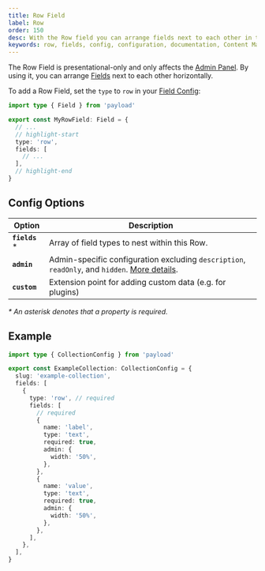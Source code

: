 ```yaml
---
title: Row Field
label: Row
order: 150
desc: With the Row field you can arrange fields next to each other in the Admin Panel to help you customize your Dashboard.
keywords: row, fields, config, configuration, documentation, Content Management System, cms, headless, javascript, node, react, nextjs
---
```


The Row Field is presentational-only and only affects the [Admin Panel](../admin/overview). By using it, you can arrange [Fields](./overview) next to each other horizontally.

<LightDarkImage
  srcLight="https://payloadcms.com/images/docs/fields/row.png"
  srcDark="https://payloadcms.com/images/docs/fields/row-dark.png"
  alt="Shows a row field in the Payload Admin Panel"
  caption="Admin Panel screenshot of a Row field"
/>

To add a Row Field, set the `type` to `row` in your [Field Config](./overview):

```ts
import type { Field } from 'payload'

export const MyRowField: Field = {
  // ...
  // highlight-start
  type: 'row',
  fields: [
    // ...
  ],
  // highlight-end
}
```

## Config Options

| Option          | Description                                                                                                               |
| --------------- | ------------------------------------------------------------------------------------------------------------------------- |
| **`fields`** \* | Array of field types to nest within this Row.                                                                             |
| **`admin`**     | Admin-specific configuration excluding `description`, `readOnly`, and `hidden`. [More details](./overview#admin-options). |
| **`custom`**    | Extension point for adding custom data (e.g. for plugins)                                                                 |

_\* An asterisk denotes that a property is required._

## Example

```ts
import type { CollectionConfig } from 'payload'

export const ExampleCollection: CollectionConfig = {
  slug: 'example-collection',
  fields: [
    {
      type: 'row', // required
      fields: [
        // required
        {
          name: 'label',
          type: 'text',
          required: true,
          admin: {
            width: '50%',
          },
        },
        {
          name: 'value',
          type: 'text',
          required: true,
          admin: {
            width: '50%',
          },
        },
      ],
    },
  ],
}
```
